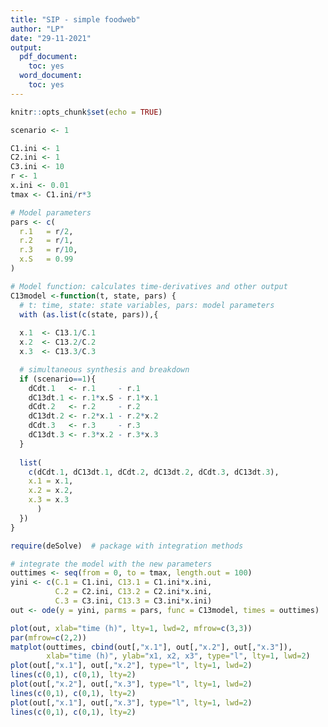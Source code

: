 ```yaml
---
title: "SIP - simple foodweb"
author: "LP"
date: "29-11-2021"
output:
  pdf_document:
    toc: yes
  word_document:
    toc: yes
---
```


```r
knitr::opts_chunk$set(echo = TRUE)
```

```r

scenario <- 1

C1.ini <- 1
C2.ini <- 1
C3.ini <- 10
r <- 1
x.ini <- 0.01
tmax <- C1.ini/r*3

# Model parameters
pars <- c(
  r.1   = r/2,
  r.2   = r/1,
  r.3   = r/10,
  x.S   = 0.99
)

# Model function: calculates time-derivatives and other output
C13model <-function(t, state, pars) { 
  # t: time, state: state variables, pars: model parameters
  with (as.list(c(state, pars)),{
 
  x.1  <- C13.1/C.1
  x.2  <- C13.2/C.2
  x.3  <- C13.3/C.3

  # simultaneous synthesis and breakdown
  if (scenario==1){
    dCdt.1   <- r.1     - r.1
    dC13dt.1 <- r.1*x.S - r.1*x.1
    dCdt.2   <- r.2     - r.2
    dC13dt.2 <- r.2*x.1 - r.2*x.2
    dCdt.3   <- r.3     - r.3
    dC13dt.3 <- r.3*x.2 - r.3*x.3
  }
  
  list(
    c(dCdt.1, dC13dt.1, dCdt.2, dC13dt.2, dCdt.3, dC13dt.3), 
    x.1 = x.1,
    x.2 = x.2,
    x.3 = x.3
      )
  })
}
```

```r
require(deSolve)  # package with integration methods

# integrate the model with the new parameters
outtimes <- seq(from = 0, to = tmax, length.out = 100)
yini <- c(C.1 = C1.ini, C13.1 = C1.ini*x.ini, 
          C.2 = C2.ini, C13.2 = C2.ini*x.ini,
          C.3 = C3.ini, C13.3 = C3.ini*x.ini)
out <- ode(y = yini, parms = pars, func = C13model, times = outtimes)                
```

```r
plot(out, xlab="time (h)", lty=1, lwd=2, mfrow=c(3,3))
par(mfrow=c(2,2))
matplot(outtimes, cbind(out[,"x.1"], out[,"x.2"], out[,"x.3"]), 
        xlab="time (h)", ylab="x1, x2, x3", type="l", lty=1, lwd=2)
plot(out[,"x.1"], out[,"x.2"], type="l", lty=1, lwd=2)
lines(c(0,1), c(0,1), lty=2)
plot(out[,"x.2"], out[,"x.3"], type="l", lty=1, lwd=2)
lines(c(0,1), c(0,1), lty=2)
plot(out[,"x.1"], out[,"x.3"], type="l", lty=1, lwd=2)
lines(c(0,1), c(0,1), lty=2)
```

